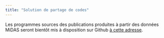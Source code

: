 ```yaml
---
title: "Solution de partage de codes"
---
```


Les programmes sources des publications produites à partir des données MiDAS seront bientôt mis à disposition sur Github [à cette adresse](https://github.com/DocumentationMiDAS/Publications).
